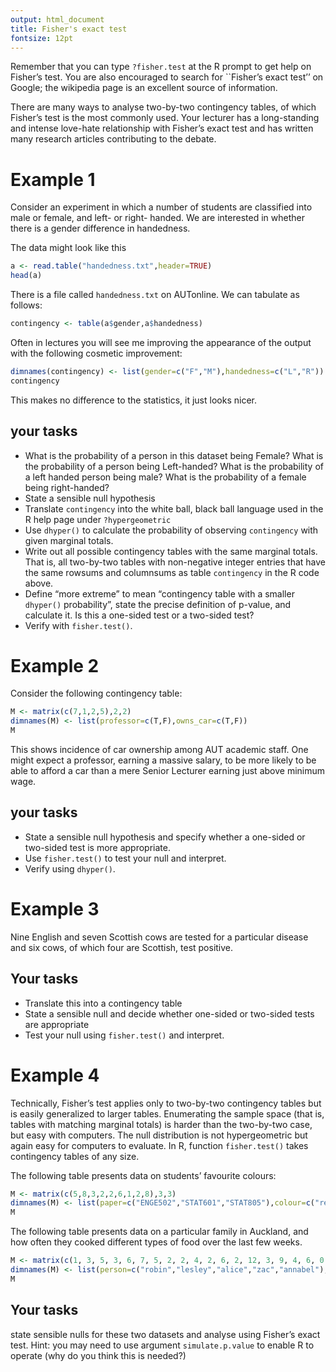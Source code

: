 ```yaml
---
output: html_document
title: Fisher's exact test
fontsize: 12pt
---
```



Remember that you can type `?fisher.test` at the R prompt to get
help on Fisher's test.  You are also encouraged to search for
``Fisher's exact test'' on Google; the wikipedia page is an excellent
source of information.

There are many ways to analyse two-by-two contingency tables, of which
Fisher's test is the most commonly used.  Your lecturer has a
long-standing and intense love-hate relationship with Fisher's exact
test and has written many research articles contributing to the
debate.  


# Example 1

Consider an experiment in which a number of students are classified
into male or female, and left- or right- handed.  We are interested in
whether there is a gender difference in handedness.

The data might look like this


```r
a <- read.table("handedness.txt",header=TRUE)
head(a)
```

There is a  file called `handedness.txt` on AUTonline.  We can tabulate as follows:

```r
contingency <- table(a$gender,a$handedness)
```

Often in lectures you will see me improving the appearance of the output with the following cosmetic improvement:

```r
dimnames(contingency) <- list(gender=c("F","M"),handedness=c("L","R"))
contingency
```

This makes no difference to the statistics, it just looks nicer.

## your tasks

* What is the probability of a person in this dataset being Female?
  What is the probability of a person being Left-handed?
  What is the probability of a left handed person being male?
  What is the probability of a female being right-handed?
* State a sensible null hypothesis  
* Translate `contingency` into the white ball, black ball language
  used in the R help page under `?hypergeometric`
* Use `dhyper()` to calculate the probability of observing
  `contingency` with given marginal totals.
* Write out all possible contingency tables with the same marginal
  totals.  That is, all two-by-two tables with non-negative integer
  entries that have the same rowsums and columnsums as table
  `contingency` in the R code above.
* Define "more extreme" to mean "contingency table with a smaller
  `dhyper()` probability", state the precise definition of p-value,
  and calculate it.  Is this a one-sided test or a two-sided test?
* Verify with `fisher.test()`.

\newpage


# Example 2


Consider the following contingency table:

```r
M <- matrix(c(7,1,2,5),2,2)
dimnames(M) <- list(professor=c(T,F),owns_car=c(T,F))
M
```

This shows incidence of car ownership among AUT academic staff.  One
might expect a professor, earning a massive salary, to be more likely
to be able to afford a car than a mere Senior Lecturer earning just
above minimum wage.

## your tasks

* State a sensible null hypothesis and specify whether a one-sided or
  two-sided test is more appropriate.
* Use `fisher.test()` to test your null and interpret.
* Verify using `dhyper()`.


\newpage

# Example 3

Nine English and seven Scottish cows are tested for a particular
disease and six cows, of which four are Scottish, test positive.

## Your tasks

* Translate this into a contingency table
* State a sensible null and decide whether one-sided or two-sided tests are appropriate
* Test your null using `fisher.test()` and interpret.


# Example 4

Technically, Fisher's test applies only to two-by-two contingency
tables but is easily generalized to larger tables.  Enumerating the
sample space (that is, tables with matching marginal totals) is harder
than the two-by-two case, but easy with computers.  The null
distribution is not hypergeometric but again easy for computers to
evaluate.  In R, function `fisher.test()` takes contingency tables of
any size.  


The following table presents data on students' favourite
colours:


```r
M <- matrix(c(5,8,3,2,2,6,1,2,8),3,3)
dimnames(M) <- list(paper=c("ENGE502","STAT601","STAT805"),colour=c("red","blue","green"))
M
```

The following table presents data on a particular family in Auckland,
and how often they cooked different types of food over the last few
weeks.


```r
M <- matrix(c(1, 3, 5, 3, 6, 7, 5, 2, 2, 4, 2, 6, 2, 12, 3, 9, 4, 6, 0, 5),5,4)
dimnames(M) <- list(person=c("robin","lesley","alice","zac","annabel"),colour=c("pasta","soup","pizza","salad"))
M
```



## Your tasks

state sensible nulls for these two datasets and analyse using Fisher's
exact test.  Hint: you may need to use argument `simulate.p.value` to
enable R to operate (why do you think this is needed?)




